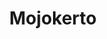 ---
title: Mojokerto
image: /mojokerto.png?url
category: Kota
description: Kota Mojokerto merupakan salah satu wilayah yang masuk dalam kawasan metropolitan Surabaya, yaitu Gerbangkertosusila.
---